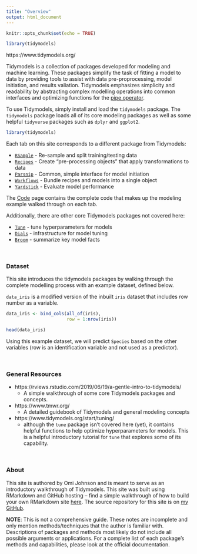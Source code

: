 ```yaml
---
title: "Overview"
output: html_document
---
```


```r
knitr::opts_chunk$set(echo = TRUE)

library(tidymodels)
```

https://www.tidymodels.org/ 

Tidymodels is a collection of packages developed for modeling and machine learning. These packages simplify the task of fitting a model to data by providing tools to assist with data pre-proprocessing, model initiation, and results valiation. Tidymodels emphasizes simplicity and readability by abstracting complex modelling operations into common interfaces and optimizing functions for the [pipe operator](https://towardsdatascience.com/an-introduction-to-the-pipe-in-r-823090760d64).

To use Tidymodels, simply install and load the `tidymodels` package. The `tidymodels` package loads all of its core modeling packages as well as some helpful `tidyverse` packages such as `dplyr` and `ggplot2`. 

```r
library(tidymodels)
```

Each tab on this site corresponds to a different package from Tidymodels: 

* [`RSample`](RSample.html) - Re-sample and split training/testing data
* [`Recipes`](Recipes.html) - Create "pre-processing objects" that apply transformations to data 
* [`Parsnip`](Parsnip.html) - Common, simple interface for model initiation
* [`Workflows`](Workflows.html) - Bundle recipes and models into a single object
* [`Yardstick`](Yardstick.html) - Evaluate model performance

The [Code](Code.html) page contains the complete code that makes up the modeling example walked through on each tab. 

Additionally, there are other core Tidymodels packages not covered here:

* [`Tune`](https://tune.tidymodels.org/) - tune hyperparameters for models
* [`Dials`](https://dials.tidymodels.org/) - infrastructure for model tuning 
* [`Broom`](https://broom.tidymodels.org/) - summarize key model facts 

<br>

### Dataset ###

This site introduces the tidymodels packages by walking through the complete modelling process with an example dataset, defined below. 

`data_iris` is a modified version of the inbuilt `iris` dataset that includes row number as a variable. 
```r
data_iris <- bind_cols(all_of(iris), 
                       row = 1:nrow(iris))

head(data_iris)
```

Using this example dataset, we will predict `Species` based on the other variables (row is an identification variable and not used as a predictor). 

<br>

### General Resources ###

* https://rviews.rstudio.com/2019/06/19/a-gentle-intro-to-tidymodels/ 
  * A simple walkthrough of some core Tidymodels packages and concepts. 
* https://www.tmwr.org/
  * A detailed guidebook of Tidymodels and general modeling concepts 
* https://www.tidymodels.org/start/tuning/
  * although the `tune` package isn't covered here (yet), it contains helpful functions to help optimize hyperparameters for models. This is a helpful introductory tutorial for `tune` that explores some of its capability. 
  
<br>
  
### About ###

This site is authored by Omi Johnson and is meant to serve as an introductory walkthrough of Tidymodels. This site was built using RMarkdown and GitHub hosting -- find a simple walkthrough of how to build your own RMarkdown site [here](https://psyteachr.github.io/hack-your-data/rmarkdown_2.html). The source repository for this site is on [my GitHub](https://github.com/oj713/tidymodels).

**NOTE**: This is not a comprehensive guide. These notes are incomplete and only mention methods/techniques that the author is familiar with. Descriptions of packages and methods most likely do not include all possible arguments or applications. For a complete list of each package's methods and capabilities, please look at the official documentation. 